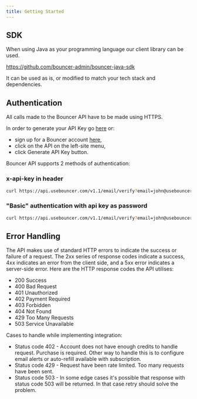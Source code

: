 ```yaml
---
title: Getting Started
---
```


## SDK

When using Java as your programming language our client library can be used.

https://github.com/bouncer-admin/bouncer-java-sdk

It can be used as is, or modified to match your tech stack and dependencies.

## Authentication
All calls made to the Bouncer API have to be made using HTTPS.

In order to generate your API Key go [here](https://app.usebouncer.com/signup) or:

- sign up for a Bouncer account [here](https://app.usebouncer.com/login),
- click on the API on the left-site menu,
- click Generate API Key button.

Bouncer API supports 2 methods of authentication:

### x-api-key in header

```bash bash 
curl https://api.usebouncer.com/v1.1/email/verify?email=john@usebouncer.com -H 'x-api-key: API-KEY'
```

### "Basic" authentication with api key as password

```bash bash
curl https://api.usebouncer.com/v1.1/email/verify?email=john@usebouncer.com -u :API-KEY
```

## Error Handling
The API makes use of standard HTTP errors to indicate the success or failure of a request. The 2xx series of response codes indicate a success, 4xx indicates an error from the client side, and a 5xx error indicates a server-side error. Here are the HTTP response codes the API utilises:

- 200 Success
- 400 Bad Request
- 401 Unauthorized
- 402 Payment Required
- 403 Forbidden
- 404 Not Found
- 429 Too Many Requests
- 503 Service Unavailable

Cases to handle while implementing integration:

- Status code 402 - Account does not have enough credits to handle request. Purchase is required. Other way to handle this is to configure email alerts or auto-refill available with subscription.
- Status code 429 - Request have been rate limited. Too many requests have been sent.
- Status code 503 - In some edge cases it's possible that response with status code 503 will be returned. In that case retry should solve the problem.
